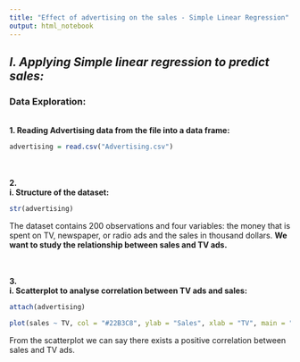 ```yaml
---
title: "Effect of advertising on the sales - Simple Linear Regression"
output: html_notebook
---
```

## *I. Applying Simple linear regression to predict sales:*

### **Data Exploration:**
<br/>
**1. Reading Advertising data from the file into a data frame:**
```R
advertising = read.csv("Advertising.csv")
```

<br/>  
**2. 
<br/>
    i. Structure of the dataset:**
```R
str(advertising)
```
The dataset contains 200 observations and four variables: the money that is spent on TV, newspaper, or radio ads and the sales in thousand dollars. **We want to study the relationship between sales and TV ads.**

<br/>  
**3. 
<br/>
    i. Scatterplot to analyse correlation between TV ads and sales:**
```r
attach(advertising)
```
    
```R
plot(sales ~ TV, col = "#22B3C8", ylab = "Sales", xlab = "TV", main = "Sales vs TV ads", cex.lab = 0.8, cex.main = 0.9)
```
From the scatterplot we can say there exists a positive correlation between sales and TV ads.



